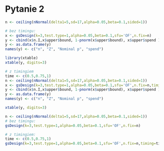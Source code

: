 # Pytanie 2 

\footnotesize

```r

n <- ceiling(nNormal(delta1=5,sd=17,alpha=0.05,beta=0.1,sided=1))

# bez timingu:
x <- gsDesign(k=3,test.type=1,alpha=0.05,beta=0.1,sfu='OF',n.fix=n)
y <- cbind(x$n.I,x$upper$bound, 1-pnorm(x$upper$bound), x$upper$spend )
y <- as.data.frame(y)
names(y) <- c("n", "Z", "Nominal p", "spend")

library(xtable)
xtable(y, digits=3)

# z timingiem
time <- c(0.5,0.75,1)
n <- ceiling(nNormal(delta1=5,sd=17,alpha=0.05,beta=0.1,sided=1))
x <- gsDesign(k=3,test.type=1,alpha=0.05,beta=0.1,sfu='OF',n.fix=n,timing=time)
y <- cbind(x$n.I,x$upper$bound, 1-pnorm(x$upper$bound), x$upper$spend )
y <- as.data.frame(y)
names(y) <- c("n", "Z", "Nominal p", "spend")

xtable(y, digits=3)

```

```r
n <- ceiling(nNormal(delta1=5,sd=17,alpha=0.05,beta=0.1,sided=1))
# bez timingu:
gsDesign(k=3,test.type=1,alpha=0.05,beta=0.1,sfu='OF',n.fix=n)
```

\begin{table}[ht]
\centering
\begin{tabular}{rrrrr}
  \hline
 & n & Z & Nominal p & spend \\ 
  \hline
1 & 135.286 & 2.961 & 0.002 & 0.002 \\ 
  2 & 270.572 & 2.094 & 0.018 & 0.017 \\ 
  3 & 405.857 & 1.710 & 0.044 & 0.031 \\ 
   \hline
\end{tabular}
\end{table}


```r
# z timingiem:
time <- c(0.5,0.75,1)
gsDesign(k=3,test.type=1,alpha=0.05,beta=0.1,sfu='OF',n.fix=n,timing=time)
```

\begin{table}[ht]
\centering
\begin{tabular}{rrrrr}
  \hline
 & n & Z & Nominal p & spend \\ 
  \hline
1 & 204.295 & 2.450 & 0.007 & 0.007 \\ 
  2 & 306.442 & 2.001 & 0.023 & 0.018 \\ 
  3 & 408.589 & 1.733 & 0.042 & 0.025 \\ 
   \hline
\end{tabular}
\end{table}

